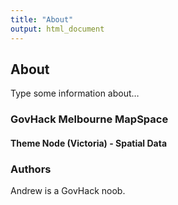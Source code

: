 ```yaml
---
title: "About"
output: html_document
---
```


## About

Type some information about...

### GovHack Melbourne MapSpace

#### Theme Node (Victoria) - Spatial Data

### Authors

Andrew is a GovHack noob.